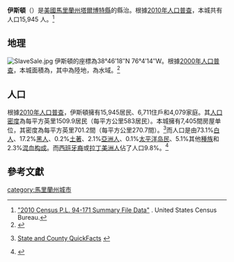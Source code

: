 {{Infobox settlement
|official_name            = 伊斯頓
|settlement_type          = [[城市|城市]]
|nickname                 = E鎮、道奇城
|motto                    = 

<!-- Images -->
|image_skyline            = Easton-md.jpg
|imagesize                = 
|image_caption            = 
|image_flag               = 
|image_seal               = 

<!-- Maps -->
|image_map = Talbot_County_Maryland_Incorporated_and_Unincorporated_areas_Easton_Highlighted.svg
|mapsize                  = 
|map_caption              = 
|image_map1               = 
|mapsize1                 = 
|map_caption1             = 

<!-- Location -->
|subdivision_type         = [[世界地理索引|國家]]
|subdivision_type1        = [[美國州份|州]]
|subdivision_type2        = [[縣_(美國)|縣]]
|subdivision_name         = [[美國|美國]]
|subdivision_name1        = [[馬里蘭州|馬里蘭州]]
|subdivision_name2        = [[塔爾博特縣_(馬里蘭州)|塔爾博特縣]]
|government_footnotes     = 
|government_type          = 
|leader_title             = 
|leader_name              = 
|leader_title1            = 
|leader_name1             = 
|established_title        = 
|established_date         = 

<!-- Area -->
|unit_pref                = Imperial
|area_footnotes           = <ref name ="Gazetteer files"/>
|area_magnitude           = 
|area_total_km2           = 27.64
|area_land_km2            = 27.35
|area_water_km2           = 0.28
|area_total_sq_mi         = 10.67
|area_land_sq_mi          = 10.56
|area_water_sq_mi         = 0.11

<!-- Population -->
|population_as_of         = [[2010年美國人口普查|2010年]]
|population_est           = 16598
|pop_est_as_of            = 2012<ref name="2012 Pop Estimate">{{cite web|title=Population Estimates|url=http://www.census.gov/popest/data/cities/totals/2012/SUB-EST2012.html|publisher=[[United_States_Census_Bureau|United States Census Bureau]]|accessdate=2013-06-26|archive-url=https://www.webcitation.org/6HQu4Spqa?url=http://www.census.gov/popest/data/cities/totals/2012/SUB-EST2012.html|archive-date=2013-06-17|dead-url=yes}}</ref>
|population_footnotes     = <ref name ="FactFinder"/>
|population_total         = 15945
|population_density_km2   = 583.0
|population_density_sq_mi = 1509.9

<!-- General information -->
|timezone                 = [[北美東部時區|北美東部時區]]
|utc_offset               = -5
|timezone_DST             = 北美東部時區
|utc_offset_DST           = -4
|elevation_footnotes      = 
|elevation_m              = 7
|elevation_ft             = 23
|coordinates_display      = inline,title
|coordinates_type         = region:US_type:city
|latd = 38 |latm = 46 |lats = 18 |latNS = N
|longd = 76 |longm = 4 |longs = 14 |longEW = W

<!-- Area/postal codes & others -->
|postal_code_type         = [[美國郵政編碼|ZIP代碼]]
|postal_code              = 21601、21606
|area_code                = 410
|blank_name               = [[聯邦信息處理標準|FIPS代碼]]
|blank_info               = 24-24475
|blank1_name              = [[地名信息系統|GNIS代碼]]
|blank1_info              = 0584235
|website                  = 
|footnotes                = 
}}
'''伊斯頓'''（{{lang en|'''Easton'''}}）是[[美國|美國]][[馬里蘭州|馬里蘭州]][[塔爾博特縣_(馬里蘭州)|塔爾博特縣]]的縣治。{{GR|6}}根據[[美國2010年人口普查|2010年人口普查]]，本城共有人口15,945 人。<ref>[http://www2.census.gov/census_2010/01-Redistricting_File--PL_94-171/California/ "2010 Census P.L. 94-171 Summary File Data"] {{Wayback|url=http://www2.census.gov/census_2010/01-Redistricting_File--PL_94-171/California/ |date=20130807061126 }}. United States Census Bureau.</ref>

==地理==
[[Image:SlaveSale.jpg|thumb]]
伊斯頓的座標為38°46′18″N 76°4′14″W。{{GR|1}}根據[[美國2000年人口普查|2000年人口普查]]，本城面積為{{convert|10.67|sqmi|sqkm|2}}，其中{{convert|10.56|sqmi|sqkm|2}}為陸地，{{convert|0.11|sqmi|sqkm|2}}為水域。<ref name ="Gazetteer files">{{cite web|title=US Gazetteer files 2010|url=http://www.census.gov/geo/www/gazetteer/files/Gaz_places_national.txt|publisher=[[United_States_Census_Bureau|United States Census Bureau]]|accessdate=2013-01-25|archive-url=https://www.webcitation.org/699nOulzi?url=http://www.census.gov/geo/www/gazetteer/files/Gaz_places_national.txt|archive-date=2012-07-14|dead-url=yes}}</ref>

==人口==
根據[[2010年美國人口普查|2010年人口普查]]，伊斯頓擁有15,945居民、6,711住戶和4,079家庭。其[[人口密度|人口密度]]為每平方英里1509.9居民（每平方公里583居民）。本城擁有7,405間房屋单位，其密度為每平方英里701.2間（每平方公里270.7間）。<ref>{{en}}[http://quickfacts.census.gov/qfd/ State and County QuickFacts] {{Wayback|url=http://quickfacts.census.gov/qfd/ |date=20040401125638 }}</ref>而人口是由73.1%[[歐裔美國人|白人]]、17.2%[[非裔美國人|黑人]]、0.2%[[美國土著|土著]]、2.1%[[亞裔美國人|亞洲人]]、0.1%[[太平洋岛民|太平洋岛民]]、5.1%其他[[種族|種族]]和2.3%[[混血|混血]][[种族构成|构成]]。而[[西班牙裔美国人|西班牙裔]]或[[拉丁美洲人|拉丁美洲人]]佔了人口9.8%。<ref name ="FactFinder">{{cite web|title=American FactFinder|url=http://factfinder2.census.gov/faces/nav/jsf/pages/index.xhtml|publisher=[[United_States_Census_Bureau|United States Census Bureau]]|accessdate=2013-01-25|archive-date=2012-02-17|archive-url=https://www.webcitation.org/65WtHj6J5?url=http://factfinder2.census.gov/faces/nav/jsf/pages/index.xhtml|dead-url=no}}</ref>

==參考文獻==
{{reflist|2}}

{{Authority control}}
[[category:馬里蘭州城市|category:馬里蘭州城市]]